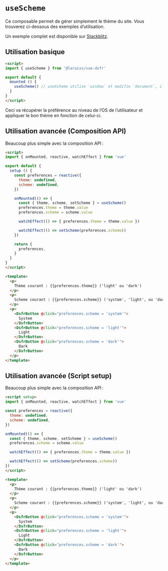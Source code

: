 
<Meta title="Composables/useScheme" />

# `useScheme`

Ce composable permet de gérer simplement le thème du site. Vous trouverez ci-dessous des exemples d’utilisation.

Un exemple complet est disponible sur [Stackblitz](https://stackblitz.com/edit/vue-dsfr-use-scheme?file=app.vue).

## Utilisation basique

```html
<script>
import { useScheme } from '@laruiss/vue-dsfr'

export default {
  mounted () {
    useScheme() // useScheme utilise `window` et modifie `document`, il faut donc être sûr d'être côté client
  }
}
</script>
```

Ceci va récupérer la préférence au niveau de l’OS de l’utilisateur et appliquer le bon thème en fonction de celui-ci.

## Utilisation avancée (Composition API)

Beaucoup plus simple avec la composition API :

```html
<script>
import { onMounted, reactive, watchEffect } from 'vue'

export default {
  setup () {
    const preferences = reactive({
      theme: undefined,
      scheme: undefined,
    })

    onMounted(() => {
      const { theme, scheme, setScheme } = useScheme()
      preferences.theme = theme.value
      preferences.scheme = scheme.value

      watchEffect(() => { preferences.theme = theme.value })

      watchEffect(() => setScheme(preferences.scheme))
    })

    return {
      preferences,
    }
  }
}
</script>

<template>
  <p>
    Thème courant : {{preferences.theme}} ('light' ou 'dark')
  </p>
  <p>
    Scheme courant : {{preferences.scheme}} ('system', 'light', ou 'dark')
  </p>
  <p>
    <DsfrButton @click="preferences.scheme = 'system'">
      System
    </DsfrButton>
    <DsfrButton @click="preferences.scheme = 'light'">
      Light
    </DsfrButton>
    <DsfrButton @click="preferences.scheme = 'dark'">
      Dark
    </DsfrButton>
  </p>
</template>
```

## Utilisation avancée (Script setup)

Beaucoup plus simple avec la composition API :

```html
<script setup>
import { onMounted, reactive, watchEffect } from 'vue'

const preferences = reactive({
  theme: undefined,
  scheme: undefined,
})

onMounted(() => {
  const { theme, scheme, setScheme } = useScheme()
  preferences.scheme = scheme.value

  watchEffect(() => { preferences.theme = theme.value })

  watchEffect(() => setScheme(preferences.scheme))
})
</script>

<template>
  <p>
    Thème courant : {{preferences.theme}} ('light' ou 'dark')
  </p>
  <p>
    Scheme courant : {{preferences.scheme}} ('system', 'light', ou 'dark')
  </p>
  <p>
    <DsfrButton @click="preferences.scheme = 'system'">
      System
    </DsfrButton>
    <DsfrButton @click="preferences.scheme = 'light'">
      Light
    </DsfrButton>
    <DsfrButton @click="preferences.scheme = 'dark'">
      Dark
    </DsfrButton>
  </p>
</template>
```
